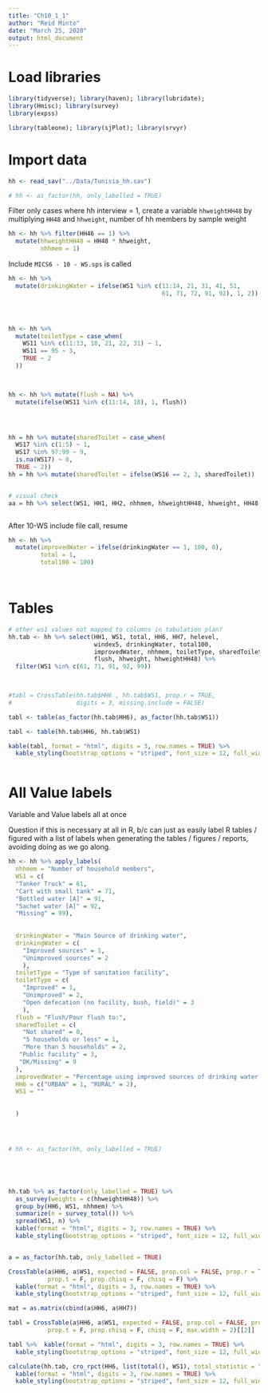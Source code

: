 ```yaml
---
title: "Ch10_1_1"
author: "Reid Minto"
date: "March 25, 2020"
output: html_document
---
```


# Load libraries

```r

library(tidyverse); library(haven); library(lubridate);
library(Hmisc); library(survey)
library(expss)

library(tableone); library(sjPlot); library(srvyr)

```
 
# Import data

```r

hh <- read_sav("../Data/Tunisia_hh.sav")

# hh <- as_factor(hh, only_labelled = TRUE)

```

Filter only cases where hh interview = 1, create a variable `hhweightHH48` by multiplying 
`HH48` and `hhweight`, number of hh members by sample weight

```r

hh <- hh %>% filter(HH46 == 1) %>%
  mutate(hhweightHH48 = HH48 * hhweight,
         nhhmem = 1)


```

Include `MICS6 - 10 - WS.sps` is called

```r



hh <- hh %>% 
  mutate(drinkingWater = ifelse(WS1 %in% c(11:14, 21, 31, 41, 51, 
                                           61, 71, 72, 91, 92), 1, 2))




hh <- hh %>%
  mutate(toiletType = case_when(
    WS11 %in% c(11:13, 18, 21, 22, 31) ~ 1,
    WS11 == 95 ~ 3,
    TRUE ~ 2
  ))
  


hh <- hh %>% mutate(flush = NA) %>% 
  mutate(ifelse(WS11 %in% c(11:14, 18), 1, flush))




hh = hh %>% mutate(sharedToilet = case_when(
  WS17 %in% c(1:5) ~ 1,
  WS17 %in% 97:99 ~ 9,
  is.na(WS17) ~ 0,
  TRUE ~ 2))
hh = hh %>% mutate(sharedToilet = ifelse(WS16 == 2, 3, sharedToilet))


# visual check
aa = hh %>% select(WS1, HH1, HH2, nhhmem, hhweightHH48, hhweight, HH48, stratum, PSU, drinkingWater, WS11)

```



```r




```


After 10-WS include file call, resume

```r

hh <- hh %>% 
  mutate(improvedWater = ifelse(drinkingWater == 1, 100, 0),
         total = 1,
         total100 = 100)




```

# Tables

```r

# other ws1 values not mapped to columns in tabulation plan?
hh.tab <- hh %>% select(HH1, WS1, total, HH6, HH7, helevel,
                        windex5, drinkingWater, total100,
                        improvedWater, nhhmem, toiletType, sharedToilet,
                        flush, hhweight, hhweightHH48) %>% 
  filter(WS1 %in% c(61, 71, 91, 92, 99)) 
  


#tabl = CrossTable(hh.tab$HH6 , hh.tab$WS1, prop.r = TRUE, 
#                  digits = 3, missing.include = FALSE)

tabl <- table(as_factor(hh.tab$HH6), as_factor(hh.tab$WS1))

tabl <- table(hh.tab$HH6, hh.tab$WS1)

kable(tabl, format = "html", digits = 3, row.names = TRUE) %>% 
  kable_styling(bootstrap_options = "striped", font_size = 12, full_width = F)



```



# All Value labels

Variable and Value labels all at once

Question if this is necessary at all in R, b/c can just as easily label R tables / figured with a list of labels when generating the tables / figures / reports, avoiding doing as we go along. 
```r

hh <- hh %>% apply_labels(
  nhhmem = "Number of household members",
  WS1 = c(
  "Tanker Truck" = 61, 
  "Cart with small tank" = 71, 
  "Bottled water [A]" = 91,  
  "Sachet water [A]" = 92, 
  "Missing" = 99),
  
  
  drinkingWater = "Main Source of drinking water",
  drinkingWater = c(
    "Improved sources" = 1,
    "Unimproved sources" = 2
    ),
  toiletType = "Type of sanitation facility",
  toiletType = c(
    "Improved" = 1,
    "Unimproved" = 2,
    "Open defecation (no facility, bush, field)" = 3
    ),
  flush = "Flush/Pour flush to:",
  sharedToilet = c(
    "Not shared" = 0,
    "5 households or less" = 1,
    "More than 5 households" = 2,
   "Public facility" = 3,
   "DK/Missing" = 9
  ),
  improvedWater = "Percentage using improved sources of drinking water [1]",
  HH6 = c("URBAN" = 1, "RURAL" = 2),
  WS1 = ""
  
  
  )




# hh <- as_factor(hh, only_labelled = TRUE)






```


```r

hh.tab %>% as_factor(only_labelled = TRUE) %>% 
  as_survey(weights = c(hhweightHH48)) %>%
  group_by(HH6, WS1, nhhmem) %>%
  summarize(n = survey_total()) %>%
  spread(WS1, n) %>% 
  kable(format = "html", digits = 3, row.names = TRUE) %>% 
  kable_styling(bootstrap_options = "striped", font_size = 12, full_width = F)


a = as_factor(hh.tab, only_labelled = TRUE)

CrossTable(a$HH6, a$WS1, expected = FALSE, prop.col = FALSE, prop.r = TRUE, 
           prop.t = F, prop.chisq = F, chisq = F) %>% 
  kable(format = "html", digits = 3, row.names = TRUE) %>% 
  kable_styling(bootstrap_options = "striped", font_size = 12, full_width = F)

mat = as.matrix(cbind(a$HH6, a$HH7))

tabl = CrossTable(a$HH6, a$WS1, expected = FALSE, prop.col = FALSE, prop.r = TRUE, 
           prop.t = F, prop.chisq = F, chisq = F, max.width = 2)[[2]]

tabl %>%  kable(format = "html", digits = 3, row.names = TRUE) %>% 
  kable_styling(bootstrap_options = "striped", font_size = 12, full_width = F)

calculate(hh.tab, cro_rpct(HH6, list(total(), WS1), total_statistic = "u_cases")) %>% 
  kable(format = "html", digits = 3, row.names = TRUE) %>% 
  kable_styling(bootstrap_options = "striped", font_size = 12, full_width = F)



```

